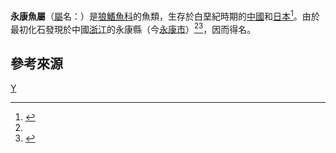 {{Automatic Taxobox
| taxon = Yungkangichthys
| authority = 
| fossil_range = [[白堊紀|白堊紀]]早期到晚期
| image = Yungkangichthys hsitanensis.jpg
| image_caption = 溪灘永康魚 ''Y. hsitanensis''
| type_species = '''溪灘永康魚<br> ''Yungkangichthys hsitanensis'''''<ref name=1974Chang>{{cite journal | author = 張彌曼, 周家健 | title = "浙江中生代晚期鱼化石" | journal = 古脊椎动物学报 | volume = 12 | issue = 3 | pages = 183–186 | year = 1974 | url = http://124.16.247.212/bitstream/311034/383/1/W020090813377540535384.pdf }}{{dead link|date=2018年3月 |bot=InternetArchiveBot |fix-attempted=yes }}</ref>
| type_species_authority = [[張彌曼|Chang]] & [[周家健|Chou]], 1974
| subdivision_ranks = [[種|種]]
| subdivision = 
* '''溪灘永康魚 ''Y. hsitanensis''''' <br><small>Chang & Chou, 1974</small>
* '''巨牙永康魚 ''Y. macrodon''''' <br><small>[[藪本美孝|Yabumoto]], 1994</small>
}}

'''永康魚屬'''（[[屬|屬]]名：''{{lang|la|Yungkangichthys}}''）是[[狼鰭魚科|狼鰭魚科]]的魚類，生存於白堊紀時期的[[中國|中國]]和[[日本|日本]]<ref name="Yabumoto">{{cite journal|author=Yoshitaka Yabumoto |title="Early Cretaceous Freshwater Fish Fauna in Kyushu, Japan" |journal=Bulletin of Kitakyushu Museum of Natural History |volume=13 |pages=107–254（142–146） |year=1994 |url=http://www.kmnh.jp/info/publication/date/13-107-E-Yabumoto.pdf |deadurl=yes |archiveurl=https://web.archive.org/web/20150620090155/http://www.kmnh.jp/info/publication/date/13-107-E-Yabumoto.pdf |archivedate=2015-06-20 }}</ref>。由於最初化石發現於中國[[浙江|浙江]]的永康縣（今[[永康市|永康市]]）<ref name=1974Chang/><ref name=1977Chang>{{cite book| author =張彌曼, 周家健| title ="浙江中生代晚期鱼化石"| publisher =科學出版社| pages =16–19| year =1977| url =http://reading.sciencepress.cn/html/book_content/201302/468b242e578a499d8c0178c5fe5ab3bc.html| isbn =}}{{dead link|date=2018年3月 |bot=InternetArchiveBot |fix-attempted=yes }}</ref>，因而得名。

== 參考來源 ==
{{Reflist}}

{{Fish-stub}}

{{taxonbar}}
[[Category:白堊紀魚類|Y]]